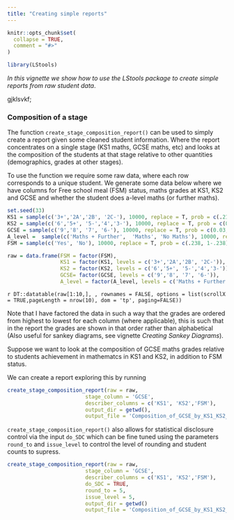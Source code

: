 ```yaml
---
title: "Creating simple reports"
---
```


```r
knitr::opts_chunk$set(
  collapse = TRUE,
  comment = "#>"
)
```

```r
library(LStools)
```

*In this vignette we show how to use the LStools package to create simple reports from raw student data*.


gjklsvkf; 

### Composition of a stage 

The function `create_stage_composition_report()` can be used to simply create a report given some cleaned student information. Where the report concentrates on a single stage (KS1 maths, GCSE maths, etc) and looks at the composition of the students at that stage relative to other quantities (demographics, grades at other stages). 

To use the function we require some raw data, where each row corresponds to a unique student. We generate some data below where we have columns for Free school meal (FSM) status, maths grades at KS1, KS2 and GCSE and whether the student does a-level maths (or further maths).

```r
set.seed(33)
KS1 = sample(c('3+','2A','2B', '2C-'), 10000, replace = T, prob = c(.21,.28,.26,.25))
KS2 = sample(c('6','5+', '5-','4','3-'), 10000, replace = T, prob = c(0.03, 0.15, 0.22, 0.46, 0.13))
GCSE = sample(c('9','8', '7', '6-'), 10000, replace = T, prob = c(0.03, 0.07, 0.10, 0.80))
A_level =  sample(c('Maths + Further',  'Maths', 'No Maths'), 10000, replace = T, prob = c(0.02, 0.09, 0.89))
FSM = sample(c('Yes', 'No'), 10000, replace = T, prob = c(.238, 1-.238))

raw = data.frame(FSM = factor(FSM),
                 KS1 = factor(KS1, levels = c('3+','2A','2B', '2C-')),
                 KS2 = factor(KS2, levels = c('6','5+', '5-','4','3-')),
                 GCSE= factor(GCSE, levels = c('9','8', '7', '6-')), 
                 A_level = factor(A_level, levels = c('Maths + Further',  'Maths', 'No Maths')))
```

`r DT::datatable(raw[1:10,], , rownames = FALSE, options = list(scrollX = TRUE,pageLength = nrow(10), dom = 'tp', paging=FALSE))`

Note that I have factored the data in such a way that the grades are ordered from highest to lowest for each column (where applicable), this is such that in the report the grades are shown in that order rather than alphabetical (Also useful for sankey diagrams, see vignette *Creating Sankey Diagrams*).

Suppose we want to look at the composition of GCSE maths grades relative to students achievement in mathematcs in KS1 and KS2, in addition to FSM status. 

We can create a report exploring this by running

```r
create_stage_composition_report(raw = raw,
                         stage_column = 'GCSE',
                         describer_columns = c('KS1', 'KS2','FSM'),
                         output_dir = getwd(),
                         output_file = 'Composition_of_GCSE_by_KS1_KS2_FSM.html')

```

`create_stage_composition_report()` also allows for statistical disclosure control via the input `do_SDC` which can be fine tuned using the parameters `round_to` and `issue_level` to control the level of rounding and student counts to supress.

```r
create_stage_composition_report(raw = raw,
                         stage_column = 'GCSE',
                         describer_columns = c('KS1', 'KS2','FSM'),
                         do_SDC = TRUE,
                         round_to = 5,
                         issue_level = 5,
                         output_dir = getwd() 
                         output_file = 'Composition_of_GCSE_by_KS1_KS2_FSM_with_SDC.html')

```
